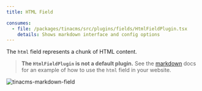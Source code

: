 ```yaml
---
title: HTML Field

consumes:
  - file: /packages/tinacms/src/plugins/fields/HtmlFieldPlugin.tsx
    details: Shows markdown interface and config options
---
```


<WarningCallout body="This is an advanced-use feature, and likely not something you'll need to configure. What you probably want is the content types reference!" />


The `html` field represents a chunk of HTML content.

> **The `HtmlFieldPlugin` is not a default plugin.** See the [markdown](/docs/editing/markdown/#registering-the-field-plugins) docs for an example of how to use the `html` field in your website.

![tinacms-markdown-field](/img/fields/markdown.png)
